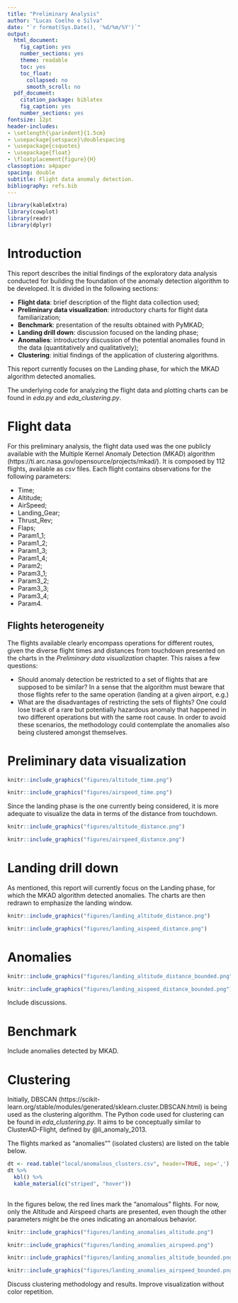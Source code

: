 ```yaml
---
title: "Preliminary Analysis"
author: "Lucas Coelho e Silva"
date: "`r format(Sys.Date(), '%d/%m/%Y')`"
output:
  html_document:
    fig_caption: yes
    number_sections: yes
    theme: readable
    toc: yes
    toc_float:
      collapsed: no
      smooth_scroll: no
  pdf_document:
    citation_package: biblatex
    fig_caption: yes
    number_sections: yes
fontsize: 12pt
header-includes:
- \setlength{\parindent}{1.5cm}
- \usepackage{setspace}\doublespacing
- \usepackage{csquotes}
- \usepackage{float}
- \floatplacement{figure}{H}
classoption: a4paper
spacing: double
subtitle: Flight data anomaly detection.
bibliography: refs.bib
---
```


```r

library(kableExtra)
library(cowplot)
library(readr)
library(dplyr)

```

\newpage
\tableofcontents 
\newpage
\listoffigures
\newpage


# Introduction

This report describes the initial findings of the exploratory data analysis conducted for building the foundation of the anomaly detection algorithm to be developed. It is divided in the following sections:

* **Flight data**: brief description of the flight data collection used;
* **Preliminary data visualization**: introductory charts for flight data familiarization;
* **Benchmark**: presentation of the results obtained with PyMKAD;
* **Landing drill down**: discussion focused on the landing phase;
* **Anomalies**: introductory discussion of the potential anomalies found in the data (quantitatively and qualitatively);
* **Clustering**: initial findings of the application of clustering algorithms.

This report currently focuses on the Landing phase, for which the MKAD algorithm detected anomalies.

The underlying code for analyzing the flight data and plotting charts can be found in *eda.py* and *eda_clustering.py*.

# Flight data

For this preliminary analysis, the flight data used was the one publicly available with the Multiple Kernel Anomaly Detection (MKAD) algorithm (https://ti.arc.nasa.gov/opensource/projects/mkad/). It is composed by 112 flights, available as *csv* files. Each flight contains observations for the following parameters:

* Time;
* Altitude;
* AirSpeed;
* Landing_Gear;
* Thrust_Rev;
* Flaps;
* Param1_1;
* Param1_2;
* Param1_3;
* Param1_4;
* Param2;
* Param3_1;
* Param3_2;
* Param3_3;
* Param3_4;
* Param4.

## Flights heterogeneity

The flights available clearly encompass operations for different routes, given the diverse flight times and distances from touchdown presented on the charts in the *Preliminary data visualization* chapter. This raises a few questions:

* Should anomaly detection be restricted to a set of flights that are supposed to be similar? In a sense that the algorithm must beware that those flights refer to the same operation (landing at a given airport, e.g.)
* What are the disadvantages of restricting the sets of flights? One could lose track of a rare but potentially hazardous anomaly that happened in two different operations but with the same root cause. In order to avoid these scenarios, the methodology could contemplate the anomalies also being clustered amongst themselves.

# Preliminary data visualization


```r

knitr::include_graphics("figures/altitude_time.png")

```

```r

knitr::include_graphics("figures/airspeed_time.png")

```

Since the landing phase is the one currently being considered, it is more adequate to visualize the data in terms of the distance from touchdown.

```r

knitr::include_graphics("figures/altitude_distance.png")

```

```r

knitr::include_graphics("figures/airspeed_distance.png")

```

# Landing drill down

As mentioned, this report will currently focus on the Landing phase, for which the MKAD algorithm detected anomalies. The charts are then redrawn to emphasize the landing window.

```r

knitr::include_graphics("figures/landing_altitude_distance.png")

```

```r

knitr::include_graphics("figures/landing_aispeed_distance.png")

```

# Anomalies

```r

knitr::include_graphics("figures/landing_altitude_distance_bounded.png")

```

```r

knitr::include_graphics("figures/landing_aispeed_distance_bounded.png")

```

Include discussions.

# Benchmark

Include anomalies detected by MKAD.

# Clustering

Initially, DBSCAN (https://scikit-learn.org/stable/modules/generated/sklearn.cluster.DBSCAN.html) is being used as the clustering algorithm. The Python code used for clustering can be found in *eda_clustering.py*. It aims to be conceptually similar to ClusterAD-Flight, defined by @li_anomaly_2013.

The flights marked as "anomalies"" (isolated clusters) are listed on the table below.

``` r
dt <- read.table("local/anomalous_clusters.csv", header=TRUE, sep=',')
dt %>%
  kbl() %>%
  kable_material(c("striped", "hover"))
  
```

In the figures below, the red lines mark the "anomalous" flights. For now, only the Altitude and Airspeed charts are presented, even though the other parameters might be the ones indicating an anomalous behavior.

```r

knitr::include_graphics("figures/landing_anomalies_altitude.png")

```

```r

knitr::include_graphics("figures/landing_anomalies_airspeed.png")

```

```r

knitr::include_graphics("figures/landing_anomalies_altitude_bounded.png")

```

```r

knitr::include_graphics("figures/landing_anomalies_airspeed_bounded.png")

```

Discuss clustering methodology and results. Improve visualization without color repetition.


\newpage
